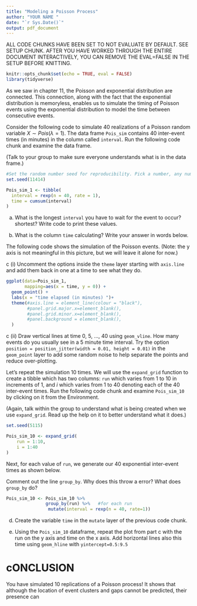 ```yaml
---
title: "Modeling a Poisson Process"
author: "YOUR NAME "
date: "`r Sys.Date()`"
output: pdf_document
---
```


ALL CODE CHUNKS HAVE BEEN SET TO NOT EVALUATE BY DEFAULT. SEE SETUP CHUNK. AFTER YOU HAVE WORKED THROUGH THE ENTIRE DOCUMENT INTERACTIVELY, YOU CAN REMOVE THE EVAL=FALSE IN THE SETUP BEFORE KNITTING.


```r
knitr::opts_chunk$set(echo = TRUE, eval = FALSE)
library(tidyverse)               
```


As we saw in chapter 11, the Poisson and exponential distribution are connected. This connection, along with the fact that the exponential distribution is memoryless, enables us to simulate the timing of Poisson events using the exponential distribution to model the time between consecutive events.


Consider the following code to simulate 40 realizations of a Poisson random variable $X \sim Pois(\lambda = 1)$. The data frame `Pois_sim` contains 40 inter-event times (in minutes) in the column called `interval`. Run the following code chunk and examine the data frame. 

(Talk to your group to make sure everyone understands what is in the data frame.)


```r
#Set the random number seed for reproducibility. Pick a number, any number.
set.seed(11414)            

Pois_sim_1 <- tibble(
  interval = rexp(n = 40, rate = 1),
  time = cumsum(interval)
)

```


a. What is the longest `interval` you have to wait for the event to occur? shortest? Write code to print these values. 



b. What is the column `time` calculating? Write your answer in words below.

The following code shows the simulation of the Poisson events. (Note: the y axis is not meaningful in this picture, but we will leave it alone for now.)

c 
(i) Uncomment the options inside the `theme` layer starting with `axis.line` and add them back in one at a time to see what they do. 

```r

ggplot(data=Pois_sim_1, 
       mapping=aes(x = time, y = 0)) + 
  geom_point() +
  labs(x = "time elapsed (in minutes) ")+
  theme(#axis.line = element_line(colour = "black"),
        #panel.grid.major.x=element_blank(),
        #panel.grid.minor.x=element_blank(),
        #panel.background = element_blank(),
  )
```


c
(ii) Draw vertical lines at time 0, 5, ..., 40 using `geom_vline`. How many events do you usually see in a 5 minute time interval. Try the option `position = position_jitter(width = 0.01, height = 0.01)` in the `geom_point` layer to add some random noise to help separate the points and reduce over-plotting. 



Let's repeat the simulation 10 times. We will use the `expand_grid` function to create a tibble which has two columns: `run` which varies from 1 to 10 in increments of 1, and $i$ which varies from 1 to 40 denoting each of the 40 inter-event times. Run the following code chunk and examine `Pois_sim_10` by clicking on it from the Environment.

(Again, talk within the group to understand what is being created when we use `expand_grid`. Read up the help on it to better understand what it does.)

```r
set.seed(5115)

Pois_sim_10 <- expand_grid( 
    run = 1:10,
    i = 1:40
)
```

Next, for each value of `run`, we generate our 40 exponential inter-event times as shown below. 

Comment out the line `group_by`. Why does this throw a error? What does `group_by` do?

```r

Pois_sim_10 <- Pois_sim_10 %>% 
               group_by(run) %>%   #for each run
                mutate(interval = rexp(n = 40, rate=1))
```


d. Create the variable `time` in the `mutate` layer of the previous code chunk. 

e. Using the `Pois_sim_10` dataframe, repeat the plot from part c with the run on the y axis and time on the x axis. Add horizontal lines also this time using `geom_hline` with `yintercept=0.5:9.5`





# cONCLUSION

You have simulated 10 replications of a Poisson process! It shows that although the location of event clusters and gaps cannot be predicted, their presence can